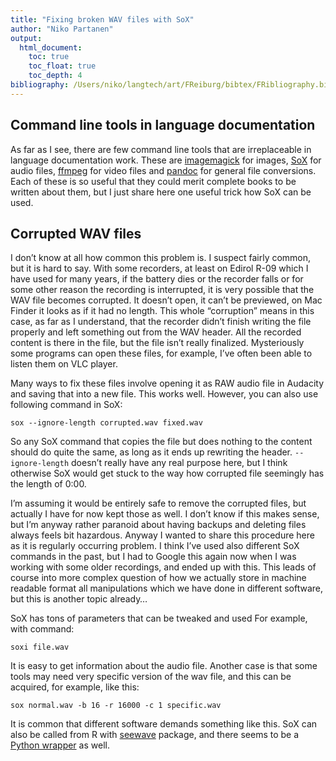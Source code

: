 ```yaml
---
title: "Fixing broken WAV files with SoX"
author: "Niko Partanen"
output:
  html_document:
    toc: true
    toc_float: true
    toc_depth: 4
bibliography: /Users/niko/langtech/art/FReiburg/bibtex/FRibliography.bib
---
```


## Command line tools in language documentation

As far as I see, there are few command line tools that are irreplaceable in language documentation work. These are [imagemagick](http://www.imagemagick.org) for images, [SoX](http://sox.sourceforge.net/) for audio files, [ffmpeg](https://ffmpeg.org/) for video files and [pandoc](http://pandoc.org/) for general file conversions. Each of these is so useful that they could merit complete books to be written about them, but I just share here one useful trick how SoX can be used.

## Corrupted WAV files

I don't know at all how common this problem is. I suspect fairly common, but it is hard to say. With some recorders, at least on Edirol R-09 which I have used for many years, if the battery dies or the recorder falls or for some other reason the recording is interrupted, it is very possible that the WAV file becomes corrupted. It doesn't open, it can't be previewed, on Mac Finder it looks as if it had no length. This whole "corruption" means in this case, as far as I understand, that the recorder didn't finish writing the file properly and left something out from the WAV header. All the recorded content is there in the file, but the file isn't really finalized. Mysteriously some programs can open these files, for example, I've often been able to listen them on VLC player.

Many ways to fix these files involve opening it as RAW audio file in Audacity and saving that into a new file. This works well. However, you can also use following command in SoX:

    sox --ignore-length corrupted.wav fixed.wav

So any SoX command that copies the file but does nothing to the content should do quite the same, as long as it ends up rewriting the header. `--ignore-length` doesn't really have any real purpose here, but I think otherwise SoX would get stuck to the way how corrupted file seemingly has the length of 0:00.

I'm assuming it would be entirely safe to remove the corrupted files, but actually I have for now kept those as well. I don't know if this makes sense, but I'm anyway rather paranoid about having backups and deleting files always feels bit hazardous. Anyway I wanted to share this procedure here as it is regularly occurring problem. I think I've used also different SoX commands in the past, but I had to Google this again now when I was working with some older recordings, and ended up with this. This leads of course into more complex question of how we actually store in machine readable format all manipulations which we have done in different software, but this is another topic already…

SoX has tons of parameters that can be tweaked and used For example, with command:

    soxi file.wav

It is easy to get information about the audio file. Another case is that some tools may need very specific version of the wav file, and this can be acquired, for example, like this:

    sox normal.wav -b 16 -r 16000 -c 1 specific.wav

It is common that different software demands something like this. SoX can also be called from R with [seewave](http://rug.mnhn.fr/seewave/) package, and there seems to be a [Python wrapper](https://pypi.python.org/pypi/sox) as well.
